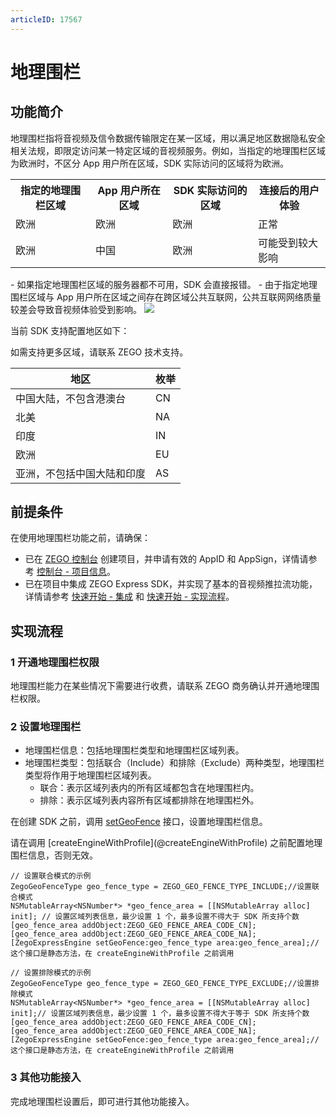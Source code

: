 ```yaml
---
articleID: 17567
---
```


# 地理围栏

## 功能简介


地理围栏指将音视频及信令数据传输限定在某一区域，用以满足地区数据隐私安全相关法规，即限定访问某一特定区域的音视频服务。例如，当指定的地理围栏区域为欧洲时，不区分 App 用户所在区域，SDK 实际访问的区域将为欧洲。


<table>
  <colgroup>
    <col/>
    <col/>
  </colgroup>
<tbody><tr>
<th>指定的地理围栏区域</th>
<th>App 用户所在区域</th>
<th>SDK 实际访问的区域</th>
<th>连接后的用户体验</th>
</tr>
<tr>
<td>欧洲</td>
<td>欧洲</td>
<td>欧洲</td>
<td>正常</td>
</tr>
<tr>
<td>欧洲</td>
<td>中国</td>
<td>欧洲</td>
<td>可能受到较大影响</td>
</tr>
</tbody></table>


<Warning title="注意">
- 如果指定地理围栏区域的服务器都不可用，SDK 会直接报错。
- 由于指定地理围栏区域与 App 用户所在区域之间存在跨区域公共互联网，公共互联网网络质量较差会导致音视频体验受到影响。
</Warning>

<Frame width="512" height="auto" caption="">
  <img src="https://doc-media.zego.im/sdk-doc/Pics/Express/Geofencing_pic.jpeg" />
</Frame>

当前 SDK 支持配置地区如下：

<Note title="说明">
如需支持更多区域，请联系 ZEGO 技术支持。
</Note>


|地区|枚举|
|-|-|
|中国大陆，不包含港澳台|CN|
|北美|NA|
|印度|IN|
|欧洲|EU|
|亚洲，不包括中国大陆和印度|AS|

## 前提条件

在使用地理围栏功能之前，请确保：
- 已在 [ZEGO 控制台](https://console.zego.im) 创建项目，并申请有效的 AppID 和 AppSign，详情请参考 [控制台 - 项目信息](/console/project-info)。
- 已在项目中集成 ZEGO Express SDK，并实现了基本的音视频推拉流功能，详情请参考 [快速开始 - 集成](!Integration/SDK_Integration) 和 [快速开始 - 实现流程](!Integration/Solution_Implementation)。

## 实现流程

### 1 开通地理围栏权限

地理围栏能力在某些情况下需要进行收费，请联系 ZEGO 商务确认并开通地理围栏权限。


### 2 设置地理围栏

- 地理围栏信息：包括地理围栏类型和地理围栏区域列表。
- 地理围栏类型：包括联合（Include）和排除（Exclude）两种类型，地理围栏类型将作用于地理围栏区域列表。
    - 联合：表示区域列表内的所有区域都包含在地理围栏内。
    - 排除：表示区域列表内容所有区域都排除在地理围栏外。

在创建 SDK 之前，调用 [setGeoFence](@setGeoFence) 接口，设置地理围栏信息。


<Warning title="注意">
请在调用 [createEngineWithProfile](@createEngineWithProfile) 之前配置地理围栏信息，否则无效。
</Warning>


```objc
// 设置联合模式的示例
ZegoGeoFenceType geo_fence_type = ZEGO_GEO_FENCE_TYPE_INCLUDE;//设置联合模式
NSMutableArray<NSNumber*> *geo_fence_area = [[NSMutableArray alloc] init]; // 设置区域列表信息，最少设置 1 个，最多设置不得大于 SDK 所支持个数
[geo_fence_area addObject:ZEGO_GEO_FENCE_AREA_CODE_CN];
[geo_fence_area addObject:ZEGO_GEO_FENCE_AREA_CODE_NA];
[ZegoExpressEngine setGeoFence:geo_fence_type area:geo_fence_area];// 这个接口是静态方法，在 createEngineWithProfile 之前调用

// 设置排除模式的示例
ZegoGeoFenceType geo_fence_type = ZEGO_GEO_FENCE_TYPE_EXCLUDE;//设置排除模式
NSMutableArray<NSNumber*> *geo_fence_area = [[NSMutableArray alloc] init];// 设置区域列表信息，最少设置 1 个，最多设置不得大于等于 SDK 所支持个数
[geo_fence_area addObject:ZEGO_GEO_FENCE_AREA_CODE_CN];
[geo_fence_area addObject:ZEGO_GEO_FENCE_AREA_CODE_NA];
[ZegoExpressEngine setGeoFence:geo_fence_type area:geo_fence_area];// 这个接口是静态方法，在 createEngineWithProfile 之前调用
```

### 3 其他功能接入

完成地理围栏设置后，即可进行其他功能接入。
